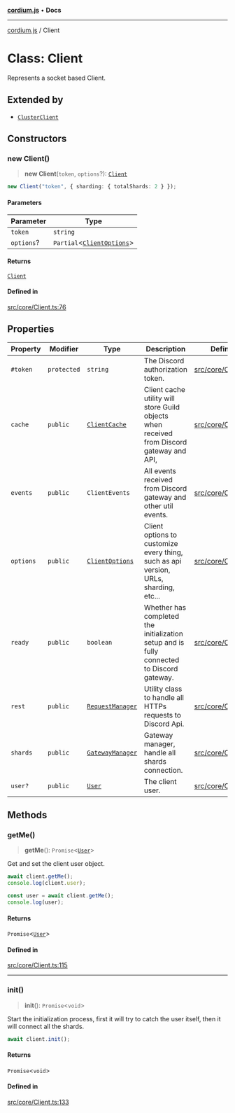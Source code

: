 [**cordium.js**](../README.mdx) • **Docs**

***

[cordium.js](../globals.mdx) / Client

# Class: Client

Represents a socket based Client.

## Extended by

- [`ClusterClient`](ClusterClient.mdx)

## Constructors

### new Client()

> **new Client**(`token`, `options`?): [`Client`](Client.mdx)

```ts copy showLineNumbers
new Client("token", { sharding: { totalShards: 2 } });
```

#### Parameters

| Parameter | Type |
| ------ | ------ |
| `token` | `string` |
| `options`? | `Partial`\<[`ClientOptions`](../interfaces/ClientOptions.mdx)\> |

#### Returns

[`Client`](Client.mdx)

#### Defined in

[src/core/Client.ts:76](https://github.com/devdimer/cordium.js/blob/5acfe627949366dc136ee1adc1bf86648eab42bb/src/core/Client.ts#L76)

## Properties

| Property | Modifier | Type | Description | Defined in |
| ------ | ------ | ------ | ------ | ------ |
| `#token` | `protected` | `string` | The Discord authorization token. | [src/core/Client.ts:34](https://github.com/devdimer/cordium.js/blob/5acfe627949366dc136ee1adc1bf86648eab42bb/src/core/Client.ts#L34) |
| `cache` | `public` | [`ClientCache`](ClientCache.mdx) | Client cache utility will store Guild objects when received from Discord gateway and API, | [src/core/Client.ts:59](https://github.com/devdimer/cordium.js/blob/5acfe627949366dc136ee1adc1bf86648eab42bb/src/core/Client.ts#L59) |
| `events` | `public` | `ClientEvents` | All events received from Discord gateway and other util events. | [src/core/Client.ts:69](https://github.com/devdimer/cordium.js/blob/5acfe627949366dc136ee1adc1bf86648eab42bb/src/core/Client.ts#L69) |
| `options` | `public` | [`ClientOptions`](../interfaces/ClientOptions.mdx) | Client options to customize every thing, such as api version, URLs, sharding, etc... | [src/core/Client.ts:54](https://github.com/devdimer/cordium.js/blob/5acfe627949366dc136ee1adc1bf86648eab42bb/src/core/Client.ts#L54) |
| `ready` | `public` | `boolean` | Whether has completed the initialization setup and is fully connected to Discord gateway. | [src/core/Client.ts:49](https://github.com/devdimer/cordium.js/blob/5acfe627949366dc136ee1adc1bf86648eab42bb/src/core/Client.ts#L49) |
| `rest` | `public` | [`RequestManager`](RequestManager.mdx) | Utility class to handle all HTTPs requests to Discord Api. | [src/core/Client.ts:39](https://github.com/devdimer/cordium.js/blob/5acfe627949366dc136ee1adc1bf86648eab42bb/src/core/Client.ts#L39) |
| `shards` | `public` | [`GatewayManager`](GatewayManager.mdx) | Gateway manager, handle all shards connection. | [src/core/Client.ts:44](https://github.com/devdimer/cordium.js/blob/5acfe627949366dc136ee1adc1bf86648eab42bb/src/core/Client.ts#L44) |
| `user?` | `public` | [`User`](User.mdx) | The client user. | [src/core/Client.ts:64](https://github.com/devdimer/cordium.js/blob/5acfe627949366dc136ee1adc1bf86648eab42bb/src/core/Client.ts#L64) |

## Methods

### getMe()

> **getMe**(): `Promise`\<[`User`](User.mdx)\>

Get and set the client user object.

```ts copy showLineNumbers
await client.getMe();
console.log(client.user);
```

```ts copy showLineNumbers
const user = await client.getMe();
console.log(user);
```

#### Returns

`Promise`\<[`User`](User.mdx)\>

#### Defined in

[src/core/Client.ts:115](https://github.com/devdimer/cordium.js/blob/5acfe627949366dc136ee1adc1bf86648eab42bb/src/core/Client.ts#L115)

***

### init()

> **init**(): `Promise`\<`void`\>

Start the initialization process, first it will try to catch the user itself, then it will connect all the shards.

```ts copy showLineNumbers
await client.init();
```

#### Returns

`Promise`\<`void`\>

#### Defined in

[src/core/Client.ts:133](https://github.com/devdimer/cordium.js/blob/5acfe627949366dc136ee1adc1bf86648eab42bb/src/core/Client.ts#L133)
